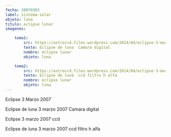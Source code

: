 ```yaml
---
fecha: 20070303
label: sistema-solar
objeto: luna
titulo: eclipse lunar
imagenes:

	toma1:
		src: https://astroccd.files.wordpress.com/2014/04/eclipse-3-marzo-2007.jpg
		texto: Eclipse de luna  Camara digital
		nombre: eclipse lunar
		objeto: luna

	toma2:
		src: https://astroccd.files.wordpress.com/2014/04/eclipse-3-marzo-2007-ccd.jpg
		texto: Eclipse de luna  ccd filtro h alfa
		nombre: eclipse lunar
		objeto: luna
---
```


<Imagen src="https://astroccd.files.wordpress.com/2014/04/eclipse-3-marzo-2007.jpg" />

Eclipse 3 Marzo 2007

Eclipse de luna 3 marzo 2007 Camara digital
<Imagen src="https://astroccd.files.wordpress.com/2014/04/eclipse-3-marzo-2007-ccd.jpg" />

Eclipse 3 marzo 2007 ccd

Eclipse de luna 3 marzo 2007 ccd filtro h alfa